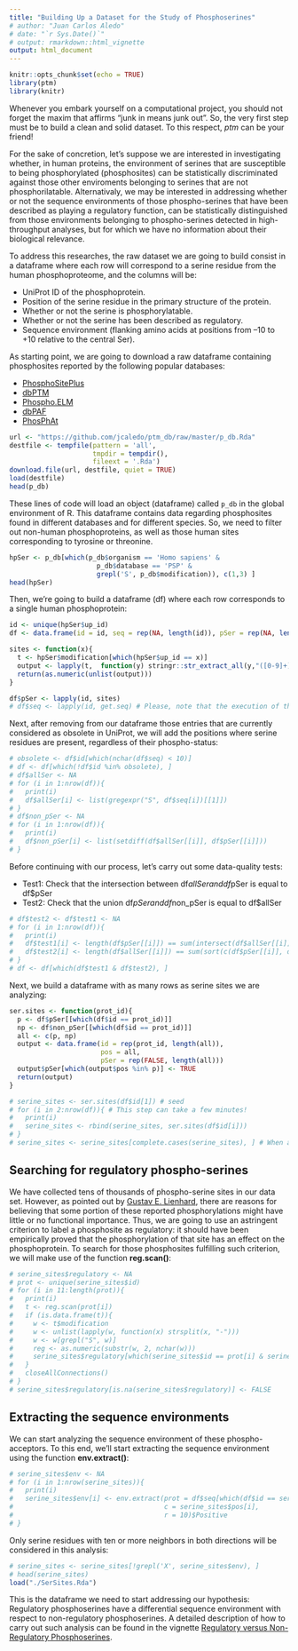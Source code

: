 ```yaml
---
title: "Building Up a Dataset for the Study of Phosphoserines"
# author: "Juan Carlos Aledo"
# date: "`r Sys.Date()`"
# output: rmarkdown::html_vignette
output: html_document
---
```


```r
knitr::opts_chunk$set(echo = TRUE)
library(ptm)
library(knitr)
```

Whenever you embark yourself on a computational project, you should not forget the maxim that affirms "junk in means junk out". So, the very first step must be to build a clean and solid dataset. To this respect, _ptm_ can be your friend!

For the sake of concretion, let's suppose we are interested in investigating whether, in human proteins, the environment of serines that are susceptible to being phosphorylated (phosphosites) can be statistically discriminated against those other enviroments belonging to serines that are not phosphorilatable. Alternativaly, we may be interested in addressing whether or not the sequence environments of those phospho-serines that have been described as playing a regulatory function, can be statistically distinguished from those environments belonging to phospho-serines detected in high-throughput analyses, but for which we have no information about their biological relevance.

To address this researches, the raw dataset we are going to build consist in a dataframe where each row will correspond to a serine residue from the human phosphoproteome, and the columns will be:

* UniProt ID of the phosphoprotein.
* Position of the serine residue in the primary structure of the protein.
* Whether or not the serine is phosphorylatable.
* Whether or not the serine has been described as regulatory.
* Sequence environment (flanking amino acids at positions from –10 to +10 relative to the central Ser).


As starting point, we are going to download a raw dataframe containing phosphosites reported by the following popular databases:

* [PhosphoSitePlus](https://www.phosphosite.org)
* [dbPTM](http://dbptm.mbc.nctu.edu.tw)
* [Phospho.ELM](http://phospho.elm.eu.org/)
* [dbPAF](http://dbpaf.biocuckoo.org)
* [PhosPhAt](http://phosphat.uni-hohenheim.de/)


```r
url <- "https://github.com/jcaledo/ptm_db/raw/master/p_db.Rda"
destfile <- tempfile(pattern = 'all',
                     tmpdir = tempdir(),
                     fileext = '.Rda')
download.file(url, destfile, quiet = TRUE)
load(destfile)
head(p_db)
```

These lines of code will load an object (dataframe) called `p_db` in the global environment of R. This dataframe contains data regarding phosphosites found in different databases and for different species. So, we need to filter out non-human phosphoproteins, as well as those human sites corresponding to tyrosine or threonine.

```r
hpSer <- p_db[which(p_db$organism == 'Homo sapiens' &
                      p_db$database == 'PSP' &
                      grepl('S', p_db$modification)), c(1,3) ]
head(hpSer)
```

Then, we're going to build a dataframe (df) where each row corresponds to a single human phosphoprotein:

```r
id <- unique(hpSer$up_id)
df <- data.frame(id = id, seq = rep(NA, length(id)), pSer = rep(NA, length(id)))

sites <- function(x){
  t <- hpSer$modification[which(hpSer$up_id == x)]
  output <- lapply(t,  function(y) stringr::str_extract_all(y,"([0-9]+)", simplify = TRUE))
  return(as.numeric(unlist(output)))
}

df$pSer <- lapply(id, sites) 
# df$seq <- lapply(id, get.seq) # Please, note that the execution of this command can take a while!
```

Next, after removing from our dataframe those entries that are currently considered as obsolete in UniProt, we will add the positions where serine residues are present, regardless of their phospho-status:

```r
# obsolete <- df$id[which(nchar(df$seq) < 10)]
# df <- df[which(!df$id %in% obsolete), ]
# df$allSer <- NA
# for (i in 1:nrow(df)){
#   print(i)
#   df$allSer[i] <- list(gregexpr("S", df$seq[i])[[1]])
# }
# df$non_pSer <- NA
# for (i in 1:nrow(df)){
#   print(i)
#   df$non_pSer[i] <- list(setdiff(df$allSer[[i]], df$pSer[[i]]))
# }
```

Before continuing with our process, let's carry out some data-quality tests:

* Test1: Check that the intersection between df$allSer and df$pSer is equal to df$pSer 
* Test2: Check that the union df$pSer and df$non_pSer is equal to df$allSer


```r
# df$test2 <- df$test1 <- NA
# for (i in 1:nrow(df)){
#   print(i)
#   df$test1[i] <- length(df$pSer[[i]]) == sum(intersect(df$allSer[[i]], df$pSer[[i]]) == df$pSer[[i]])
#   df$test2[i] <- length(df$allSer[[i]]) == sum(sort(c(df$pSer[[i]], df$non_pSer[[i]])) == df$allSer[[i]])
# }
# df <- df[which(df$test1 & df$test2), ]
```

Next, we build a dataframe with as many rows as serine sites we are analyzing:

```r
ser.sites <- function(prot_id){
  p <- df$pSer[[which(df$id == prot_id)]]
  np <- df$non_pSer[[which(df$id == prot_id)]]
  all <- c(p, np)
  output <- data.frame(id = rep(prot_id, length(all)),
                       pos = all,
                       pSer = rep(FALSE, length(all)))
  output$pSer[which(output$pos %in% p)] <- TRUE
  return(output)
}

# serine_sites <- ser.sites(df$id[1]) # seed
# for (i in 2:nrow(df)){ # This step can take a few minutes!
#   print(i)
#   serine_sites <- rbind(serine_sites, ser.sites(df$id[i]))
# }
# serine_sites <- serine_sites[complete.cases(serine_sites), ] # When a protein hasn't non-phosphorylatable Ser
```

## Searching for regulatory phospho-serines

We have collected tens of thousands of phospho-serine sites in our data set. However, as pointed out by [Gustav E. Lienhard](https://pubmed.ncbi.nlm.nih.gov/18603430), there are reasons for believing that some portion of these reported phosphorylations might have little or no functional importance. Thus, we are going to use an astringent criterion to label a phosphosite as regulatory: it should have been empirically proved that the phosphorylation of that site has an effect on the phosphoprotein. To search for those phosphosites fulfilling such criterion, we will make use of the function **reg.scan()**:

```r
# serine_sites$regulatory <- NA
# prot <- unique(serine_sites$id)
# for (i in 11:length(prot)){
#   print(i)
#   t <- reg.scan(prot[i])
#   if (is.data.frame(t)){
#     w <- t$modification
#     w <- unlist(lapply(w, function(x) strsplit(x, "-")))
#     w <- w[grepl("S", w)]
#     reg <- as.numeric(substr(w, 2, nchar(w)))
#     serine_sites$regulatory[which(serine_sites$id == prot[i] & serine_sites$pos %in% reg)] <- TRUE
#   }
#   closeAllConnections()
# }
# serine_sites$regulatory[is.na(serine_sites$regulatory)] <- FALSE
```


## Extracting the sequence environments

We can start analyzing the sequence environment of these phospho-acceptors. To this end, we'll start extracting the sequence environment using the function **env.extract()**:

```r
# serine_sites$env <- NA
# for (i in 1:nrow(serine_sites)){
#   print(i)
#   serine_sites$env[i] <- env.extract(prot = df$seq[which(df$id == serine_sites$id[i])][[1]],
#                                      c = serine_sites$pos[i],
#                                      r = 10)$Positive
# }
```


Only serine residues with ten or more neighbors in both directions will be considered in this analysis:

```r
# serine_sites <- serine_sites[!grepl('X', serine_sites$env), ]
# head(serine_sites)
load("./SerSites.Rda")
```

This is the dataframe we need to start addressing our hypothesis: Regulatory phosphoserines have a differential sequence environment with respect to non-regulatory phosphoserines. A detailed description of how to carry out such analysis can be found in the vignette [ Regulatory versus Non-Regulatory Phosphoserines](/pSerRegulatory). 



